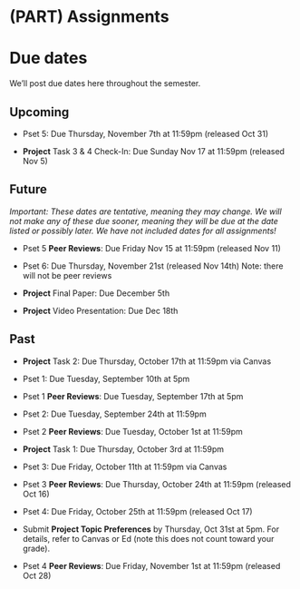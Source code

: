 
# (PART) Assignments {-}

# Due dates {-}

We'll post due dates here throughout the semester. 

## Upcoming {-}

- Pset 5: Due Thursday, November 7th at 11:59pm (released Oct 31)

- **Project** Task 3 & 4 Check-In: Due Sunday Nov 17 at 11:59pm (released Nov 5)

## Future {-}

*Important: These dates are tentative, meaning they may change. We will not make any of these due sooner, meaning they will be due at the date listed or possibly later. We have not included dates for all assignments!*

- Pset 5 **Peer Reviews**: Due Friday Nov 15 at 11:59pm (released Nov 11)

- Pset 6:  Due Thursday, November 21st (released Nov 14th) Note: there will not be peer reviews

- **Project** Final Paper: Due December 5th

- **Project** Video Presentation: Due Dec 18th

## Past {-}

- **Project** Task 2: Due Thursday, October 17th at 11:59pm via Canvas

- Pset 1: Due Tuesday, September 10th at 5pm 

- Pset 1 **Peer Reviews**: Due Tuesday, September 17th at 5pm 

- Pset 2: Due Tuesday, September 24th at 11:59pm 

- Pset 2 **Peer Reviews**: Due Tuesday, October 1st at 11:59pm 

- **Project** Task 1: Due Thursday, October 3rd at 11:59pm

- Pset 3: Due Friday, October 11th at 11:59pm via Canvas

- Pset 3 **Peer Reviews**: Due Thursday, October 24th at 11:59pm (released Oct 16)

- Pset 4: Due Friday, October 25th at 11:59pm (released Oct 17)

- Submit **Project Topic Preferences** by Thursday, Oct 31st at 5pm. For details, refer to Canvas or Ed (note this does not count toward your grade).

- Pset 4 **Peer Reviews**: Due Friday, November 1st at 11:59pm (released Oct 28)